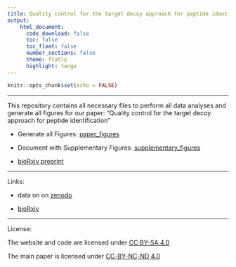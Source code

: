 ```yaml
---
title: Quality control for the target decoy approach for peptide identification
output:
    html_document:
      code_download: false
      toc: false
      toc_float: false
      number_sections: false
      theme: flatly
      highlight: tango
---
```



```r
knitr::opts_chunk$set(echo = FALSE)
```

***

This repository contains all necessary files to perform all data analyses and generate all figures for our paper: "Quality control for the target decoy approach for peptide identification"

- Generate all Figures: [paper_figures](./paper_figures.html)

- Document with Supplementary Figures: [supplementary_figures](./paper_supplementary.pdf)

- [bioRxiv preprint](./paper_main.pdf)

---

Links: 

- data on on [zenodo](https://doi.org/10.5281/zenodo.7308022)

- [bioRxiv](https://doi.org/10.1101/2022.11.17.516857)

--- 

License: 

The website and code are licensed under [CC BY-SA 4.0](http://creativecommons.org/licenses/by-sa/4.0/)

The main paper is licensed under [CC-BY-NC-ND 4.0](https://creativecommons.org/licenses/by-nc-nd/4.0/)
